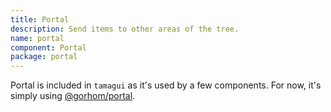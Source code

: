 ```yaml
---
title: Portal
description: Send items to other areas of the tree.
name: portal
component: Portal
package: portal
---
```


<InstallBanner name="@tamagui/portal" />

Portal is included in `tamagui` as it's used by a few components. For now, it's simply using [@gorhom/portal](https://github.com/gorhom/react-native-portal). 